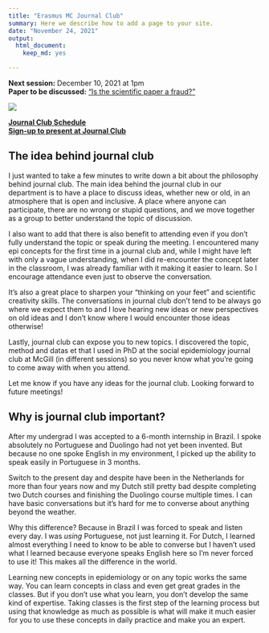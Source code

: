 ```yaml
---
title: "Erasmus MC Journal Club"
summary: Here we describe how to add a page to your site.
date: "November 24, 2021"
output:
  html_document:
    keep_md: yes

---
```


**Next session:** December 10, 2021 at 1pm       
**Paper to be discussed:** ["Is the scientific paper a fraud?"](http://www.brown.uk.com/teaching/HEST5001/medawar.pdf)

![](paper_screenshot.png)
   
   
[**Journal Club Schedule**](https://docs.google.com/spreadsheets/d/1V4NI7XW-L874ncL33oUEN-IkWQMEIXjLf1JBtF-cGqQ/edit?usp=sharing)   
[**Sign-up to present at Journal Club**](https://docs.google.com/forms/d/e/1FAIpQLScjzMfl2dQ_TY1BtRYJ45LCD50VLgIrw6Vk_8rBmtfo0IxnSQ/viewform?usp=sf_link)      


## The idea behind journal club

I just wanted to take a few minutes to write down a bit about the philosophy behind journal club. The main idea behind the journal club in our department is to have a place to discuss ideas, whether new or old, in an atmosphere that is open and inclusive. A place where anyone can participate, there are no wrong or stupid questions, and we move together as a group to better understand the topic of discussion.

I also want to add that there is also benefit to attending even if you don't fully understand the topic or speak during the meeting. I encountered many epi concepts for the first time in a journal club and, while I might have left with only a vague understanding, when I did re-encounter the concept later in the classroom, I was already familiar with it making it easier to learn. So I encourage attendance even just to observe the conversation.

It's also a great place to sharpen your "thinking on your feet" and scientific creativity skills. The conversations in journal club don't tend to be always go where we expect them to and I love hearing new ideas or new perspectives on old ideas and I don't know where I would encounter those ideas otherwise!

Lastly, journal club can expose you to new topics. I discovered the topic, method and datas et that I used in PhD at the social epidemiology journal club at McGill (in different sessions) so you never know what you're going to come away with when you attend. 

Let me know if you have any ideas for the journal club. Looking forward to future meetings!

## Why is journal club important?

After my undergrad I was accepted to a 6-month internship in Brazil. I spoke absolutely no Portuguese and Duolingo had not yet been invented. But because no one spoke English in my environment, I picked up the ability to speak easily in Portuguese in 3 months.

Switch to the present day and despite have been in the Netherlands for more than four years now and my Dutch still pretty bad despite completing two Dutch courses and finishing the Duolingo course multiple times. I can have basic conversations but it's hard for me to converse about anything beyond the weather.

Why this difference? Because in Brazil I was forced to speak and listen every day. I was _using_ Portuguese, not just learning it. For Dutch, I learned almost everything I need to know to be able to converse but I haven't used what I learned because everyone speaks English here so I'm never forced to use it! This makes all the difference in the world.

Learning new concepts in epidemiology or on any topic works the same way. You can learn concepts in class and even get great grades in the classes. But if you don't use what you learn, you don't develop the same kind of expertise. Taking classes is the first step of the learning process but using that knowledge as much as possible is what will make it much easier for you to use these concepts in daily practice and make you an expert.
